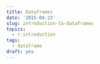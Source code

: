 ```yaml
---
title: Dataframes
date: '2015-04-23'
slug: introduction-to-dataframes
topics:
  - r-introduction
tags:
  - dataframe
draft: yes
---
```


